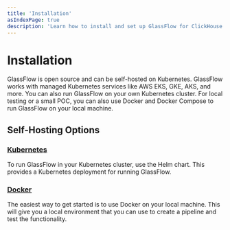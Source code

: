 ```yaml
---
title: 'Installation'
asIndexPage: true
description: 'Learn how to install and set up GlassFlow for ClickHouse Streaming ETL'
---
```


# Installation

GlassFlow is open source and can be self-hosted on Kubernetes. GlassFlow works with managed Kubernetes services like AWS EKS, GKE, AKS, and more.
You can also run GlassFlow on your own Kubernetes cluster. 
For local testing or a small POC, you can also use Docker and Docker Compose to run GlassFlow on your local machine.

## Self-Hosting Options

### [Kubernetes](/installation/kubernetes)

To run GlassFlow in your Kubernetes cluster, use the Helm chart. This provides a Kubernetes deployment for running GlassFlow.

### [Docker](/installation/docker)

The easiest way to get started is to use Docker on your local machine. This will give you a local environment that you can use to create a pipeline and test the functionality.
